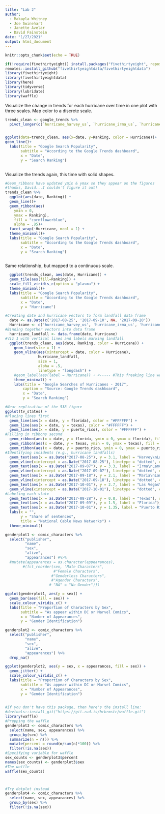 ```yaml
---
title: "Lab 2"
author: 
  - Makayla Whitney
  - Joe Swinehart
  - Janette Avelar
  - David Fainstein
date: "1/27/2021"
output: html_document
---
```


```r
knitr::opts_chunk$set(echo = TRUE)
```

```r
if(!require(fivethirtyeight)) install.packages("fivethirtyeight", repos = "http://cran.us.r-project.org")
remotes::install_github("fivethirtyeightdata/fivethirtyeightdata")
library(fivethirtyeight)
library(fivethirtyeightdata)
library(here)
library(tidyverse)
library(lubridate)
library(waffle)
```

Visualize the change in trends for each hurricane over time in one plot with three scales. Map color to a discrete scale.
```r

trends_clean <- google_trends %>% 
  pivot_longer(c(`hurricane_harvey_us`, `hurricane_irma_us`, `hurricane_maria_us`, `hurricane_jose_us`), names_to = "Hurricane", values_to = "Ranking")


ggplot(data=trends_clean, aes(x=date, y=Ranking, color = Hurricane))+
geom_line()+ 
  labs(title = "Google Search Popularity", 
       subtitle = "According to the Google Trends dashboard",
       x = "Date",
       y = "Search Ranking")
  

```

Visualize the trends again, this time with solid shapes.
```r
#Geom_ribbons have updated ymin & ymax so they appear on the figures
#thanks, David...I couldn't figure it out!
trends_clean %>% 
  ggplot(aes(date, Ranking)) + 
  geom_line()+
  geom_ribbon(aes(
    ymin = 0, 
    ymax = Ranking), 
    fill = "cornflowerblue",
    alpha = .85)+
  facet_wrap(~Hurricane, ncol = 1) +
  theme_minimal()+
  labs(title = "Google Search Popularity", 
       subtitle = "According to the Google Trends dashboard",
       x = "Date",
       y = "Search Ranking")
  

```

Same relationship, but mapped to a continuous scale.

```r

  ggplot(trends_clean, aes(date, Hurricane)) + 
  geom_tile(aes(fill=Ranking)) +
  scale_fill_viridis_c(option = "plasma") +
  theme_minimal()+
  labs(title = "Google Search Popularity", 
       subtitle = "According to the Google Trends dashboard",
       x = "Date",
       y = "Hurricane")

```

```r
#Creating date and hurricane vectors to form landfall data frame
  date <- as.Date(c('2017-08-25', '2017-09-10', NA, '2017-09-20'))
  Hurricane <- c('hurricane_harvey_us', 'hurricane_irma_us', 'hurricane_jose_us', 'hurricane_maria_us')
#Binding together vectors into data frame
  hurricane_landfall <- data.frame(date, Hurricane)
#Viz 1 with vertical lines and labels marking landfall
  ggplot(trends_clean, aes(date, Ranking, color = Hurricane)) +
    geom_line(size = 1) +
    geom_vline(aes(xintercept = date, color = Hurricane), 
               hurricane_landfall, 
               size = 1,
               alpha = .5,
               linetype = "longdash") +
    #geom_label(aes(label = Hurricane)) + <----- #This freaking line won't work
    theme_minimal() +
    labs(title = "Google Searches of Hurricanes - 2017", 
        caption = "Source: Google Trends dashboard",
        x = "Date",
        y = "Search Ranking")

```

```r
#Near replication of the 538 figure
ggplot(tv_states) +
#Placing lines first
  geom_line(aes(x = date, y = florida), color = "#FFFFFF") +   
  geom_line(aes(x = date, y = texas), color = "#FFFFFF") + 
  geom_line(aes(x = date, y = puerto_rico), color = "#FFFFFF") +  
#Filling in ribbons second  
  geom_ribbon(aes(x = date, y = florida, ymin = 0, ymax = florida), fill = "#F55285", alpha = 0.98) +   
  geom_ribbon(aes(x = date, y = texas, ymin = 0, ymax = texas), fill = "#ED723C", alpha = 0.98) + 
  geom_ribbon(aes(x = date, y = puerto_rico, ymin = 0, ymax = puerto_rico), fill = "#40C1C9", alpha = 0.98) +  
#Identifying incidents (e.g., hurricane landfalls)
  geom_text(aes(x = as.Date("2017-08-25"), y = 3.1, label = "Harvey\nLandfall"), size = 4, color = "grey") +
  geom_vline(xintercept = as.Date("2017-08-25"), linetype = "dotted", color= "grey", size = 0.75) +
  geom_text(aes(x = as.Date("2017-09-07"), y = 3.3, label = "Irma\nLandfall"), size = 4, color = "grey") +
  geom_vline(xintercept = as.Date("2017-09-07"), linetype = "dotted", color= "grey", size = 0.75) +
  geom_text(aes(x = as.Date("2017-09-18"), y = 2.1, label = "Maria\nLandfall"), size = 4, color = "grey") +
  geom_vline(xintercept = as.Date("2017-09-18"), linetype = "dotted", color= "grey", size = 0.75) +
  geom_text(aes(x = as.Date("2017-10-01"), y = 2.7, label = "Las Vegas\nshooting"), size = 4, color = "grey") +
  geom_vline(xintercept = as.Date("2017-10-01"), linetype = "dotted", color= "grey", size = 0.75) +
#Labeling each state  
  geom_text(aes(x = as.Date("2017-08-28"), y = 0.8, label = "Texas"), size = 5, color = "black") +
  geom_text(aes(x = as.Date("2017-09-09"), y = 1.5, label = "Florida"), size = 5, color = "black") +
  geom_text(aes(x = as.Date("2017-10-01"), y = 1.35, label = "Puerto Rico"), size = 5, color = "black") +  
  labs(x = "",
       y = "Share of sentences",
       title = "National Cable News Networks") +
  theme_minimal()

```

```r

genderplot1 <- comic_characters %>%
  select("publisher",
         "name",
         "sex",
         "alive",
         "appearances") #%>%
  #mutate(appearances = as.character(appearances),
        #(fct_reorder(sex, "Male Characters",
                      #"Female Characters",
                     #"Genderless Characters",
                     #"Agender Characters",
                    # "NA" = "No Gender")))

ggplot(genderplot1, aes(y = sex)) +
  geom_bar(aes(fill = sex)) +
  scale_colour_viridis_c() +
  labs(title = "Proportion of Characters by Sex", 
       subtitle = "As appear within DC or Marvel Comics",
       x = "Number of Appearances",
       y = "Gender Identification")

```

```r

genderplot2 <- comic_characters %>%
  select("publisher",
         "name",
         "sex",
         "alive",
         "appearances") %>% 
  drop_na() 

ggplot(genderplot2, aes(y = sex, x = appearances, fill = sex)) +
  geom_jitter() +
  scale_colour_viridis_c() +
  labs(title = "Proportion of Characters by Sex", 
       subtitle = "As appear within DC or Marvel Comics",
       x = "Number of Appearances",
       y = "Gender Identification")
  
```

```r
#If you don't have this package, then here's the install line:
#devtools::install_git("https://git.rud.is/hrbrmstr/waffle.git")
library(waffle)
#Prepping the waffle
genderplot3 <- comic_characters %>% 
  select(name, sex, appearances) %>% 
  group_by(sex) %>% 
  summarize(n = n()) %>% 
  mutate(percent = round(n/sum(n)*100)) %>% 
  filter(!is.na(sex))
#Specifying variable for waffle
sex_counts <- genderplot3$percent
names(sex_counts) <- genderplot3$sex
#The waffle
waffle(sex_counts)



#Try dotplot instead
genderplot4 <- comic_characters %>% 
  select(name, sex, appearances) %>% 
  group_by(sex) %>% 
  filter(!is.na(sex))
```



